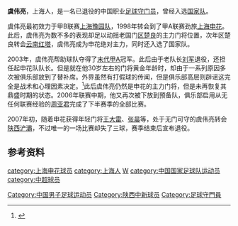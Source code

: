 {{Football player infobox
| playername = 虞伟亮
| image = 
| fullname = 虞伟亮
| englishfullname = Yu Weiliang
| nickname =
| dateofbirth = {{birth date and age|1973|9|17}}
| height={{height|m=1.87}}
| countryofbirth = {{CHN}}
| cityofbirth = [[上海|上海]]
| currentclub = 已退役
| position = 守门员
| youthyears = 1988-1989年<br/>1990-1992年<br/>1992-1993年
| youthclubs = 上海市少体校<br/>上海青年队<br/>上海二队
| years = 1994-1997年<br>1998-2006年<br>2007年
| clubs = [[上海豫园足球俱乐部|上海大顺/豫园]]<br>[[上海申花|上海申花]]<br>[[陕西浐灞|陕西浐灞]]
| caps(goals)= <br/>152{{0}}(-163)<br/>1{{0}}(-3)
| nationalyears =2000-2003年
| nationalteam ={{fb|CHN}}
| nationalcaps(goals)=
| pcupdate = 2008-01-01
}}
'''虞伟亮'''{{BD|1973年|9月17日|||Y}}，上海人，是一名已退役的中国职业[[足球|足球]][[守门员|守门员]]，曾经入选[[中国国家足球队|国家队]]。

虞伟亮最初效力于甲B联赛[[上海豫园足球俱乐部|上海豫园队]]，1998年转会到了甲A联赛劲旅[[上海申花|上海申花]]。此后，虞伟亮为数不多的表现却足以动摇老国门[[区楚良|区楚良]]的主力门将位置，次年区楚良转会[[云南红塔|云南红塔]]，虞伟亮成为申花绝对主力，同时还入选了国家队。

2003年，虞伟亮帮助球队夺得了[[2003年中国足球甲A联赛|末代甲A]]冠军。此后由于老队长[[刘军_(足球运动员)|刘军]]退役，还担任起申花队队长。但是就在他30岁左右的门将黄金年龄时，却由于一系列原因多次被俱乐部放到了替补席。外界虽然有打假球的传闻，但是俱乐部高层则辟谣这完全是战术和心理因素决定。<ref>{{cite news|url=http://sports.enorth.com.cn/system/2004/06/23/000807163.shtml|title=申花老总楼世芳辟谣：从没说过虞伟亮打假球|publisher=北方网|date=2004-06-23|accessdate=2008-07-05|archive-date=2016-03-04|archive-url=https://web.archive.org/web/20160304111622/http://sports.enorth.com.cn/system/2004/06/23/000807163.shtml|dead-url=no}}</ref>此后虞伟亮仍然是申花的主力门将，但是未再恢复其鼎盛时期的状态。2006年联赛中期，他又再次被下放到预备队，俱乐部启用从无任何联赛经验的[[周亚君|周亚君]]完成了下半赛季的全部比赛。

2007年初，随着申花获得年轻门将[[王大雷|王大雷]]、[[张晨|张晨]]等，处于无门可守的虞伟亮转会[[陕西浐灞|陕西浐灞]]，不过唯一的一场比赛却失了三球，赛季结束后宣布退役。

==参考资料==
{{reflist}}

{{start box}}
{{succession box|3=[[上海申花|上海申花]]队长|1=[[刘军_(足球运动员)|刘军]]|2=[[杜威_(足球运动员)|杜威]]|4=2004年}}
{{end box}}

{{DEFAULTSORT:YU Weiliang}}
[[Category:中国男子足球运动员|Category:中国男子足球运动员]]
[[category:上海申花球员|category:上海申花球员]]
[[Category:陕西中新球员|Category:陕西中新球员]]
[[category:上海人|category:上海人]]
[[category:虞姓|W]]
[[Category:足球守門員|Category:足球守門員]]
[[category:中国国家足球队运动员|category:中国国家足球队运动员]]
[[category:中超球员|category:中超球员]]
